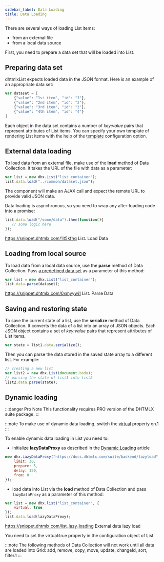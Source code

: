 ```yaml
---
sidebar_label: Data Loading
title: Data Loading
---
```



          

There are several ways of loading List items:

- from an external file
- from a local data source

First, you need to prepare a data set that will be loaded into List.

Preparing data set
-------------------

dhtmlxList expects loaded data in the JSON format. Here is an example of an appropriate data set:

~~~js
var dataset = [
	{"value": "1st item", "id": "1"},
    {"value": "2nd item", "id": "2"},
    {"value": "3rd item", "id": "3"},
    {"value": "4th item", "id": "4"}
]
~~~

Each object in the data set contains a number of *key:value* pairs that represent attributes of List items. 
You can specify your own template of rendering List items with the help of the [template](/list/api/list_template_config) configuration option.


External data loading
--------------------

To load data from an external file, make use of the <strong>load</strong> method of Data Collection. It takes the URL of the file with data as a parameter:

~~~js
var list = new dhx.List("list_container");
list.data.load("../common/dataset.json");
~~~

The component will make an AJAX call and expect the remote URL to provide valid JSON data.

Data loading is asynchronous, so you need to wrap any after-loading code into a promise:

~~~js
list.data.load("/some/data").then(function(){
   // some logic here
});
~~~


https://snippet.dhtmlx.com/1it5kfhq	List. Load Data

Loading from local source
------------------

To load data from a local data source, use the <strong>parse</strong> method of Data Collection. Pass [a predefined data set](#preparingdataset) as a parameter of this method:

~~~js
var list = new dhx.List("list_container");
list.data.parse(dataset);
~~~

https://snippet.dhtmlx.com/0xmyywi1	List. Parse Data

Saving and restoring state
----------------------------

To save the current state of a list, use the <strong>serialize</strong> method of Data Collection. It converts the data of a list into an array of JSON objects. 
Each JSON object contains a set of *key:value* pairs that represent attributes of List items.

~~~js
var state = list1.data.serialize();
~~~

Then you can parse the data stored in the saved state array to a different list. For example:

~~~js
// creating a new list
var list2 = new dhx.List(document.body);
// parsing the state of list1 into list2
list2.data.parse(state);
~~~


Dynamic loading 
------------------

:::danger Pro Note
This functionality requires PRO version of the DHTMLX suite package.
:::

:::note
To make use of dynamic data loading, switch the [virtual](/list/api/list_virtual_config) property on.1
:::

To enable dynamic data loading  in List you need to:

- initialize <strong>lazyDataProxy</strong> as described in the [Dynamic Loading](/helpers/lazydataproxy) article

~~~js
new dhx.LazyDataProxy("https://docs.dhtmlx.com/suite/backend/lazyload", {
    limit: 30,
    prepare: 5,
    delay: 150,
    from: 0
});
~~~

-  load data into List via the <strong>load</strong> method of Data Collection and pass `lazyDataProxy` as a parameter of this method:

~~~js
var list = new dhx.list("list_container", {
    virtual: true
});
list.data.load(lazyDataProxy);
~~~

https://snippet.dhtmlx.com/list_lazy_loading	External data lazy load

You need to set the virtual:true property in the configuration object of List

:::note
The following methods of Data Collection will not work until all data are loaded into Grid: add, remove, copy, move, update, changeId, sort, filter.1
:::



